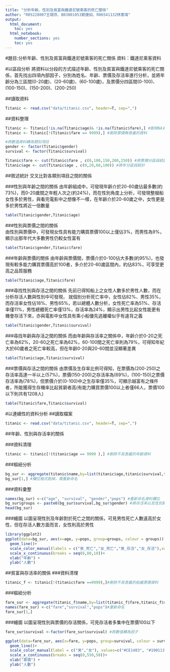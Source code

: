 ---
title: "分析年齡、性別及貧富與鐵達尼號乘客的死亡關係"
author: "R05228007王翊芬、B03801053劉倢如、R06541132林憲瑋"
output:
  html_document:
    toc: yes
  html_notebook:
    number_sections: yes
    toc: yes
---
#題目:分析年齡、性別及貧富與鐵達尼號乘客的死亡關係
資料：鐵達尼乘客資料

#以區段分析
將資料以分段的方式描述年齡、性別及貧富與鐵達尼號乘客的死亡關係，首先找出四項內部因子，分別為姓名、年齡、票價及存活率進行分析，並將年齡分為三區間(0-20歲)、(20-60歲)、(60-100歲)，及票價分四區間(0-100)、(100-150)、(150-200)、(200-250)　

##讀取資料
```{r}
Titanic <- read.csv("data/titanic.csv", header=T, sep=",")
```

##資料整理
```{r}
Titanic <- Titanic[!is.na(Titanic$age)& !is.na(Titanic$fare),] #刪除NA資料
Titanic <- Titanic[!(Titanic$fare == 9999),] #刪除票價無意義的資料

#將數值資料轉為類別項目
gender <- factor(Titanic$gender) 
survival <- factor(Titanic$survival) 

Titanic$fare <- cut(Titanic$fare , c(0,100,150,200,250)) #將票價分區段統計
Titanic$age <- cut(Titanic$age , c(0,20,60,100)) #將年分區段統計
```

##敘述統計
交叉比對各類別項目之間的關係

###性別與年齡之間的關係
由年齡組成中，可發現年齡介於20-60歲佔最多數(約73%)，而0-20歲間之年輕人次之(約24%)，而在性別角度上分析，可發現整艘船女性多於男性，與看完電影中之想像不一樣，在年齡介於20-60歲之中，女性更是多於男性將近一倍數量
```{r}
table(Titanic$gender,Titanic$age)
```

###性別與票價之間的關係  
由性別與票價中，可發現女性具有能力購買票價100以上僅佔3%，而男性為9%，顯示出那年代大多數男性仍較女性富有
```{r}
table(Titanic$gender,Titanic$fare)
```

###年齡與票價的關係
由年齡與票價間，票價介於0-100佔大多數(約95%)，也發現有較多能力購買票價高於100者，多介於20-60歲區間內，約佔83%，可享受更高之品質服務
```{r}
table(Titanic$age,Titanic$fare)
```


###尋找性別與存活之間的關係
先前已得知船上之女性人數多於男性人數，而在分析存活人數與性別中可發現，
就個別分析死亡率中，女性佔82%、男性35%，而存活率女性佔18%、男性65%，若以總體人數分析，女性死亡率為51%、存活率僅11%，男性總體死亡率僅13%，存活率為24%，顯示出男性比起女性能更有機會存活下來，亦與電影中女性具有乘小船優先逃離權似乎有違背之義

```{r}
table(Titanic$gender,Titanic$survival)
```

###尋找年齡與存活之間的關係
而由年齡與存活率之關係中，年齡介於0-20之死亡率為62%，20-60之死亡率為62%，60-100間之死亡率則為79%，可得知年紀大於60歲者之死亡率較高，但在年齡0-20與20-60間並沒顯著差異
```{r}
table(Titanic$age,Titanic$survival)
```

###票價與存活之間的關係
由票價及生存率比例可得知，在票價為(200-250)之存活率高達一半以上(57%)，票價(150-200)之存活率為(69%)，(100-150)之票價存活率為(78%)，但票價介於(0-100)中之生存率僅35%，可顯示越富有之條件者，所能獲得生存機率比起貧窮者高(有能力購買票價100以上者僅66人，票價100以下則共有1208人)
```{r}
table(Titanic$fare,Titanic$survival)
```


#以連續性的資料分析
##讀取檔案
```{r}
titanic <- read.csv("data/titanic.csv", header=T, sep=",")
```

##年齡、性別與存活率的關係

###資料清理
```{r}
titanic <- titanic[!(titanic$age == 9999 ),] #刪除不具意義的年齡資料
```

###樞紐分析
```{r}
bg_sur <- aggregate(titanic$name,by=list(titanic$age,titanic$survival,titanic$gender),length) #樞紐分析，根據年齡 存活率 及性別計算各類別人數
bg_sur[1,] #欄位格式跑掉，需重新命名
```

###資料彙整
```{r}
names(bg_sur) <-c("age", "survival", "gender","pops") #重新命名資料欄位
bg_sur$groups <- paste0(bg_sur$survival,bg_sur$gender) #將存活率以及性別歸類，共分為四類(男存活,男死亡,女存活,女死亡)
head(bg_sur)
```

###繪圖
以圖呈現性別及年齡對於死亡之間的關係，可見男性死亡人數遠高於女性，但在存活人數方面而言，女性則高於男性
```{r}
library(ggplot2)
ggplot(data=bg_sur, aes(x=age, y=pops, group=groups, colour = groups)) + 
  geom_line()+
  scale_color_manual(labels = c("男_死亡","女_死亡","男_存活","女_存活"),values=c("#CE1483", "#190113","#3F8FFF","#F4D35E"))+
  scale_x_continuous(breaks = seq(0,80,10))+
  xlab("年齡") +
  ylab("人數") 
```

##貧富與存活率的關係
###資料清理
```{r}
titanic_f <- titanic[!(titanic$fare ==9999),]#刪除不具意義的船艙票價資料
```

###樞紐分析
```{r}
fare_sur <- aggregate(titanic_f$name,by=list(titanic_f$fare,titanic_f$survival),length)#樞紐分析，根據票價及存活率計算各類別人數
names(fare_sur) <-c("fare","survival","pops")#重新命名
fare_sur[1,]
```

###繪圖
以圖呈現性別與票價的存活關係，可見存活者多集中在票價100以下
```{r}
fare_sur$survival <-factor(fare_sur$survival) #將數值轉為因子

ggplot(data=fare_sur, aes(x=fare, y=pops, group=survival, colour = survival)) + 
  geom_line()+
  scale_color_manual(label = c("男","女"), values=c("#CE1483", "#190113"))+
  scale_x_continuous(breaks = seq(0,550,50))+
  xlab("票價") +
  ylab("人數") 
```

